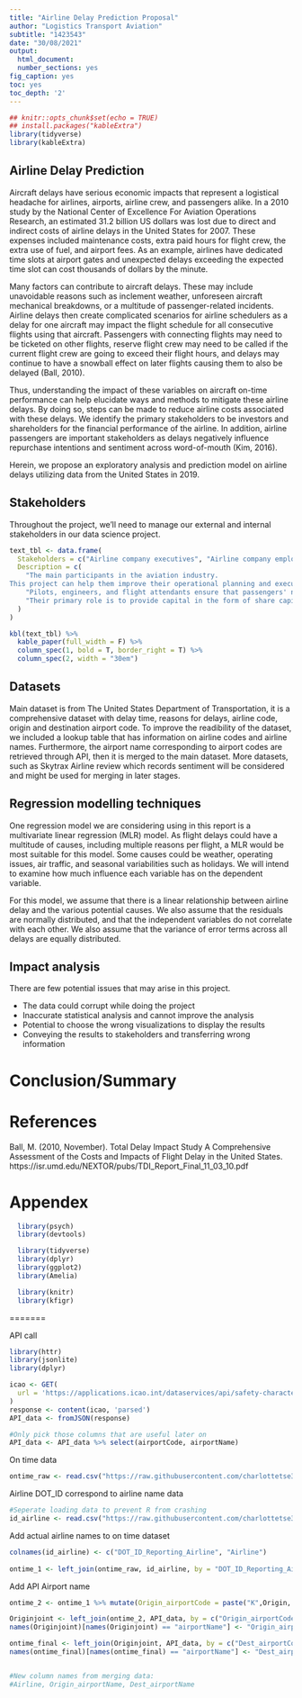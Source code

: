 ```yaml
---
title: "Airline Delay Prediction Proposal"
author: "Logistics Transport Aviation"
subtitle: "1423543"
date: "30/08/2021"
output:
  html_document:
  number_sections: yes
fig_caption: yes
toc: yes
toc_depth: '2' 
---
```

  
```r
## knitr::opts_chunk$set(echo = TRUE)
## install.packages("kableExtra")
library(tidyverse)
library(kableExtra)
```

## Airline Delay Prediction

Aircraft delays have serious economic impacts that represent a logistical headache for airlines, airports, airline crew, and passengers alike. In a 2010 study by the National Center of Excellence For Aviation Operations Research, an estimated 31.2 billion US dollars was lost due to direct and indirect costs of airline delays in the United States for 2007. These expenses included maintenance costs, extra paid hours for flight crew, the extra use of fuel, and airport fees. As an example, airlines have dedicated time slots at airport gates and unexpected delays exceeding the expected time slot can cost thousands of dollars by the minute.

Many factors can contribute to aircraft delays. These may include unavoidable reasons such as inclement weather, unforeseen aircraft mechanical breakdowns, or a multitude of passenger-related incidents. Airline delays then create complicated scenarios for airline schedulers as a delay for one aircraft may impact the flight schedule for all consecutive flights using that aircraft. Passengers with connecting flights may need to be ticketed on other flights, reserve flight crew may need to be called if the current flight crew are going to exceed their flight hours, and delays may continue to have a snowball effect on later flights causing them to also be delayed (Ball, 2010).

Thus, understanding the impact of these variables on aircraft on-time performance can help elucidate ways and methods to mitigate these airline delays. By doing so, steps can be made to reduce airline costs associated with these delays. We identify the primary stakeholders to be investors and shareholders for the financial performance of the airline. In addition, airline passengers are important stakeholders as delays negatively influence repurchase intentions and sentiment across word-of-mouth (Kim, 2016).

Herein, we propose an exploratory analysis and prediction model on airline delays utilizing data from the United States in 2019.

## Stakeholders

Throughout the project, we'll need to manage our external and internal stakeholders in our data science project.

```r
text_tbl <- data.frame(
  Stakeholders = c("Airline company executives", "Airline company employees", "Shareholders and investors of Airline companies", "Consumers of airline companies", "Suppliers for Airline companies", "Government"),
  Description = c(
    "The main participants in the aviation industry. 
This project can help them improve their operational planning and execution and any related products and services. ",
    "Pilots, engineers, and flight attendants ensure that passengers' needs are appropriately met and satisfied.  ", 
    "Their primary role is to provide capital in the form of share capital. Airlines performance may affect their investing behaviours. ", "Airline company/industry’s primary revenue source. Customers are the most important factor in this industry; without customers, airlines would not exist. ", "Form in which how much the company orders supplies in impacts inventory, e.g Aircraft manufacters, fuel and food/beverage resources. ", "Government and policy makers can impact how the industry will be regulated, such as climate change, tourism, and infrastructure policy.  "
  )
)

kbl(text_tbl) %>%
  kable_paper(full_width = F) %>%
  column_spec(1, bold = T, border_right = T) %>%
  column_spec(2, width = "30em")
```


## Datasets

Main dataset is from The United States Department of Transportation, it is a comprehensive dataset with delay time, reasons for delays, airline code, origin and destination airport code. To improve the readibility of the dataset, we included a lookup table that has information on airline codes and airline names. Furthermore, the airport name corresponding to airport codes are retrieved through API, then it is merged to the main dataset. More datasets, such as Skytrax Airline review which records sentiment will be considered and might be used for merging in later stages. 

## Regression modelling techniques

One regression model we are considering using in this report is a multivariate linear regression (MLR) model. As flight delays could have a multitude of causes, including multiple reasons per flight, a MLR would be most suitable for this model. Some causes could be weather, operating issues, air traffic, and seasonal variabilities such as holidays. We will intend to examine how much influence each variable has on the dependent variable.

For this model, we assume that there is a linear relationship between airline delay and the various potential causes. We also assume that the residuals are normally distributed, and that the independent variables do not correlate with each other. We also assume that the variance of error terms across all delays are equally distributed.



## Impact analysis

There are few potential issues that may arise in this project.

- The data could corrupt while doing the project
- Inaccurate statistical analysis and cannot improve the analysis
- Potential to choose the wrong visualizations to display the results
- Conveying the results to stakeholders and transferring wrong information 

# Conclusion/Summary



# References

Ball, M. (2010, November). Total Delay Impact Study A Comprehensive Assessment of the Costs and Impacts of Flight Delay in the United States. https://isr.umd.edu/NEXTOR/pubs/TDI_Report_Final_11_03_10.pdf


# Appendex

```r
  library(psych)
  library(devtools)

  library(tidyverse)
  library(dplyr)
  library(ggplot2)
  library(Amelia)

  library(knitr)
  library(kfigr)
```
=======

API call 
```r
library(httr)
library(jsonlite)
library(dplyr)

icao <- GET(
  url = 'https://applications.icao.int/dataservices/api/safety-characteristics-list?api_key=8d00ef90-0982-11ec-9d72-8160549d64ab&airports=&states=USA'
)
response <- content(icao, 'parsed')
API_data <- fromJSON(response)

#Only pick those columns that are useful later on 
API_data <- API_data %>% select(airportCode, airportName)
```
On time data 
```r
ontime_raw <- read.csv("https://raw.githubusercontent.com/charlottetse33/36103_Logistics-Transport-Aviation/main/test%20on%20time%20report.csv")
```
Airline DOT_ID correspond to airline name data
```r
#Seperate loading data to prevent R from crashing
id_airline <- read.csv("https://raw.githubusercontent.com/charlottetse33/36103_Logistics-Transport-Aviation/main/dot_id_airline.csv")

```
Add actual airline names to on time dataset 
```r
colnames(id_airline) <- c("DOT_ID_Reporting_Airline", "Airline")
  
ontime_1 <- left_join(ontime_raw, id_airline, by = "DOT_ID_Reporting_Airline")

```
Add API Airport name 
```r
ontime_2 <- ontime_1 %>% mutate(Origin_airportCode = paste("K",Origin, sep = ""), Dest_airportCode = paste("K",Dest, sep = ""))

Originjoint <- left_join(ontime_2, API_data, by = c("Origin_airportCode" = "airportCode"))
names(Originjoint)[names(Originjoint) == "airportName"] <- "Origin_airportName"

ontime_final <- left_join(Originjoint, API_data, by = c("Dest_airportCode" = "airportCode"))
names(ontime_final)[names(ontime_final) == "airportName"] <- "Dest_airportName"


#New column names from merging data: 
#Airline, Origin_airportName, Dest_airportName

```

